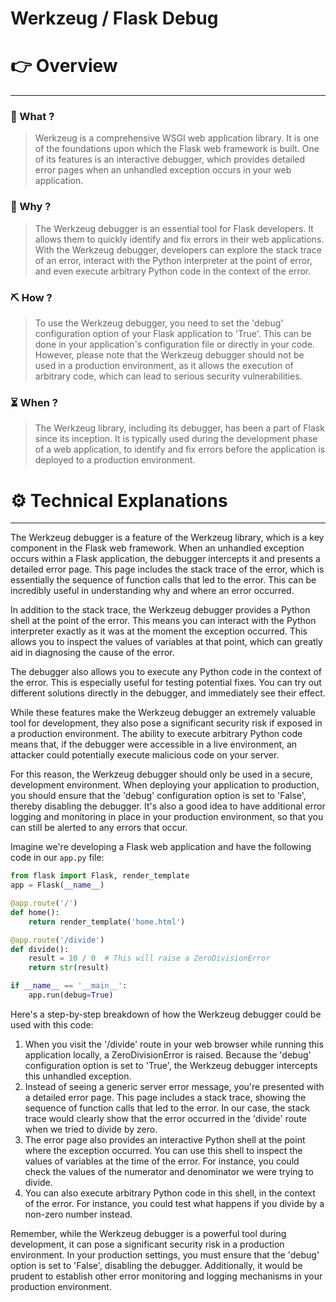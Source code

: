 # Werkzeug / Flask Debug


# 👉 Overview

---

### 👀 What ?

> Werkzeug is a comprehensive WSGI web application library. It is one of the foundations upon which the Flask web framework is built. One of its features is an interactive debugger, which provides detailed error pages when an unhandled exception occurs in your web application.
> 

### 🧐 Why ?

> The Werkzeug debugger is an essential tool for Flask developers. It allows them to quickly identify and fix errors in their web applications. With the Werkzeug debugger, developers can explore the stack trace of an error, interact with the Python interpreter at the point of error, and even execute arbitrary Python code in the context of the error.
> 

### ⛏️ How ?

> To use the Werkzeug debugger, you need to set the 'debug' configuration option of your Flask application to 'True'. This can be done in your application's configuration file or directly in your code. However, please note that the Werkzeug debugger should not be used in a production environment, as it allows the execution of arbitrary code, which can lead to serious security vulnerabilities.
> 

### ⏳ When ?

> The Werkzeug library, including its debugger, has been a part of Flask since its inception. It is typically used during the development phase of a web application, to identify and fix errors before the application is deployed to a production environment.
> 

# ⚙️ Technical Explanations

---

The Werkzeug debugger is a feature of the Werkzeug library, which is a key component in the Flask web framework. When an unhandled exception occurs within a Flask application, the debugger intercepts it and presents a detailed error page. This page includes the stack trace of the error, which is essentially the sequence of function calls that led to the error. This can be incredibly useful in understanding why and where an error occurred.

In addition to the stack trace, the Werkzeug debugger provides a Python shell at the point of the error. This means you can interact with the Python interpreter exactly as it was at the moment the exception occurred. This allows you to inspect the values of variables at that point, which can greatly aid in diagnosing the cause of the error.

The debugger also allows you to execute any Python code in the context of the error. This is especially useful for testing potential fixes. You can try out different solutions directly in the debugger, and immediately see their effect.

While these features make the Werkzeug debugger an extremely valuable tool for development, they also pose a significant security risk if exposed in a production environment. The ability to execute arbitrary Python code means that, if the debugger were accessible in a live environment, an attacker could potentially execute malicious code on your server.

For this reason, the Werkzeug debugger should only be used in a secure, development environment. When deploying your application to production, you should ensure that the 'debug' configuration option is set to 'False', thereby disabling the debugger. It's also a good idea to have additional error logging and monitoring in place in your production environment, so that you can still be alerted to any errors that occur.

Imagine we're developing a Flask web application and have the following code in our `app.py` file:

```python
from flask import Flask, render_template
app = Flask(__name__)

@app.route('/')
def home():
    return render_template('home.html')

@app.route('/divide')
def divide():
    result = 10 / 0  # This will raise a ZeroDivisionError
    return str(result)

if __name__ == '__main__':
    app.run(debug=True)

```

Here's a step-by-step breakdown of how the Werkzeug debugger could be used with this code:

1. When you visit the '/divide' route in your web browser while running this application locally, a ZeroDivisionError is raised. Because the 'debug' configuration option is set to 'True', the Werkzeug debugger intercepts this unhandled exception.
2. Instead of seeing a generic server error message, you're presented with a detailed error page. This page includes a stack trace, showing the sequence of function calls that led to the error. In our case, the stack trace would clearly show that the error occurred in the 'divide' route when we tried to divide by zero.
3. The error page also provides an interactive Python shell at the point where the exception occurred. You can use this shell to inspect the values of variables at the time of the error. For instance, you could check the values of the numerator and denominator we were trying to divide.
4. You can also execute arbitrary Python code in this shell, in the context of the error. For instance, you could test what happens if you divide by a non-zero number instead.

Remember, while the Werkzeug debugger is a powerful tool during development, it can pose a significant security risk in a production environment. In your production settings, you must ensure that the 'debug' option is set to 'False', disabling the debugger. Additionally, it would be prudent to establish other error monitoring and logging mechanisms in your production environment.
